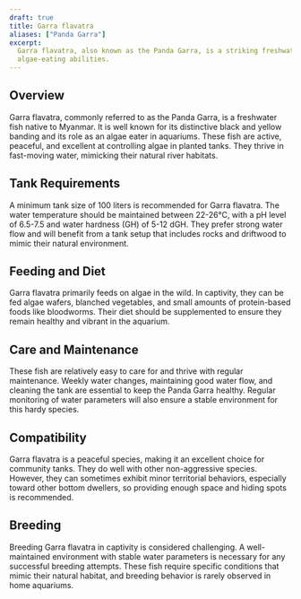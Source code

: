 ```yaml
---
draft: true
title: Garra flavatra
aliases: ["Panda Garra"]
excerpt:
  Garra flavatra, also known as the Panda Garra, is a striking freshwater fish admired for its vibrant coloration and
  algae-eating abilities.
---
```


## Overview

Garra flavatra, commonly referred to as the Panda Garra, is a freshwater fish native to Myanmar. It is well known for
its distinctive black and yellow banding and its role as an algae eater in aquariums. These fish are active, peaceful,
and excellent at controlling algae in planted tanks. They thrive in fast-moving water, mimicking their natural river
habitats.

## Tank Requirements

A minimum tank size of 100 liters is recommended for Garra flavatra. The water temperature should be maintained between
22-26°C, with a pH level of 6.5-7.5 and water hardness (GH) of 5-12 dGH. They prefer strong water flow and will benefit
from a tank setup that includes rocks and driftwood to mimic their natural environment.

## Feeding and Diet

Garra flavatra primarily feeds on algae in the wild. In captivity, they can be fed algae wafers, blanched vegetables,
and small amounts of protein-based foods like bloodworms. Their diet should be supplemented to ensure they remain
healthy and vibrant in the aquarium.

## Care and Maintenance

These fish are relatively easy to care for and thrive with regular maintenance. Weekly water changes, maintaining good
water flow, and cleaning the tank are essential to keep the Panda Garra healthy. Regular monitoring of water parameters
will also ensure a stable environment for this hardy species.

## Compatibility

Garra flavatra is a peaceful species, making it an excellent choice for community tanks. They do well with other
non-aggressive species. However, they can sometimes exhibit minor territorial behaviors, especially toward other bottom
dwellers, so providing enough space and hiding spots is recommended.

## Breeding

Breeding Garra flavatra in captivity is considered challenging. A well-maintained environment with stable water
parameters is necessary for any successful breeding attempts. These fish require specific conditions that mimic their
natural habitat, and breeding behavior is rarely observed in home aquariums.
